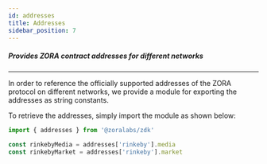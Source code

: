 ```yaml
---
id: addresses
title: Addresses
sidebar_position: 7
---
```


##### Provides ZORA contract addresses for different networks

---

In order to reference the officially supported addresses of the ZORA protocol on different networks,
we provide a module for exporting the addresses as string constants.

To retrieve the addresses, simply import the module as shown below:

```js
import { addresses } from '@zoralabs/zdk'

const rinkebyMedia = addresses['rinkeby'].media
const rinkebyMarket = addresses['rinkeby'].market
```
